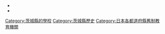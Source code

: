<div class="pathnavbox">
* {{Catnav|茨城縣教育|茨城縣的學校}}
* {{Catnav|日本舊制教育機關|日本各都道府縣舊制教育機關}}
</div>

[[Category:茨城縣的學校|Category:茨城縣的學校]]
[[Category:茨城縣歷史|Category:茨城縣歷史]]
[[Category:日本各都道府縣舊制教育機關|Category:日本各都道府縣舊制教育機關]]